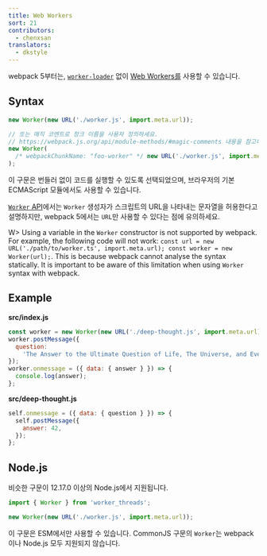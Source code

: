 ```yaml
---
title: Web Workers
sort: 21
contributors:
  - chenxsan
translators:
  - dkstyle
---
```


webpack 5부터는, [`worker-loader`](https://github.com/webpack-contrib/worker-loader) 없이 [Web Workers를](https://developer.mozilla.org/en-US/docs/Web/API/Web_Workers_API/Using_web_workers) 사용할 수 있습니다.

## Syntax

```js
new Worker(new URL('./worker.js', import.meta.url));
```

```js
// 또는 매직 코멘트로 청크 이름을 사용자 정의하세요.
// https://webpack.js.org/api/module-methods/#magic-comments 내용을 참고하세요.
new Worker(
  /* webpackChunkName: "foo-worker" */ new URL('./worker.js', import.meta.url)
);
```

이 구문은 번들러 없이 코드를 실행할 수 있도록 선택되었으며, 브라우저의 기본 ECMAScript 모듈에서도 사용할 수 있습니다.

[`Worker` API](https://developer.mozilla.org/en-US/docs/Web/API/Worker/Worker)에서는 `Worker` 생성자가 스크립트의 URL을 나타내는 문자열을 허용한다고 설명하지만, webpack 5에서는 `URL`만 사용할 수 있다는 점에 유의하세요.

W> Using a variable in the `Worker` constructor is not supported by webpack. For example, the following code will not work: `const url = new URL('./path/to/worker.ts', import.meta.url); const worker = new Worker(url);`. This is because webpack cannot analyse the syntax statically. It is important to be aware of this limitation when using `Worker` syntax with webpack.

## Example

**src/index.js**

```js
const worker = new Worker(new URL('./deep-thought.js', import.meta.url));
worker.postMessage({
  question:
    'The Answer to the Ultimate Question of Life, The Universe, and Everything.',
});
worker.onmessage = ({ data: { answer } }) => {
  console.log(answer);
};
```

**src/deep-thought.js**

```js
self.onmessage = ({ data: { question } }) => {
  self.postMessage({
    answer: 42,
  });
};
```

## Node.js

비슷한 구문이 12.17.0 이상의 Node.js에서 지원됩니다.

```js
import { Worker } from 'worker_threads';

new Worker(new URL('./worker.js', import.meta.url));
```

이 구문은 ESM에서만 사용할 수 있습니다. CommonJS 구문의 `Worker`는 webpack 이나 Node.js 모두 지원되지 않습니다.
